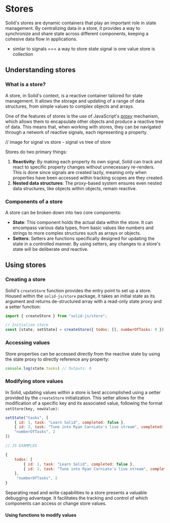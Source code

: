 
# Stores
Solid's stores are dynamic containers that play an important role in state management.
By centralizing data in a store, it provides a way to synchronize and share state across different components, keeping a cohesive data flow in applications.

* simlar to signals === a way to store state
signal is one value
store is collection

## Understanding stores

### What is a store?

A store, in Solid's context, is a reactive container tailored for state management.
It allows the storage and updating of a range of data structures, from simple values to complex objects and arrays. 

One of the features of stores is the use of JavaScript's [proxy](https://developer.mozilla.org/en-US/docs/Web/JavaScript/Reference/Global_Objects/Proxy) mechanism, which allows them to encapsulate other objects and produce a reactive tree of data.
This means that, when working with stores, they can be navigated through a network of reactive signals, each representing a property.

// image for signal vs store 
    - signal vs tree of store

Stores do two primary things:
1. **Reactivity**: By making each property its own signal, Solid can track and react to specific property changes without unnecessary re-renders.
This is done since signals are created lazily, meaning only when properties have been accessed within tracking scopes are they created. 
2. **Nested data structures**: The proxy-based system ensures even nested data structures, like objects within objects, remain reactive.

### Components of a store

A store can be broken down into two core components:
* **State**: This component holds the actual data within the store. 
It can encompass various data types, from basic values like numbers and strings to more complex structures such as arrays or objects.
* **Setters**: Setters are functions specifically designed for updating the state in a controlled manner. 
By using setters, any changes to a store's state will be deliberate *and* reactive.

## Using stores

### Creating a store

Solid's `createStore` function provides the entry point to set up a store. 
Housed within the `solid-js/store` package, it takes an initial state as its argument and returns de-structured array with a read-only state proxy and a setter function:

```jsx
import { createStore } from "solid-js/store";

// Initialize store
const [state, setState] = createStore({ todos: [], numberOfTasks: 0 });
```

### Accessing values

Store properties can be accessed directly from the reactive state by using the state proxy to directly reference any property:

```jsx
console.log(state.tasks) // Outputs: 0
```

### Modifying store values

In Solid, updating values within a store is best accomplished using a setter provided by the `createStore` initialization.
This setter allows for the modification of a specific key and its associated value, following the format `setStore(key, newValue)`:

```jsx
setState("tasks", [
    { id: 1, task: "Learn Solid", completed: false },
    { id: 2, task: "Tune into Ryan Carniato's live stream", completed: false },
    "numberOfTasks", 2
])

// JS EXAMPLES

{
    todos: [
        { id: 1, task: "Learn Solid", completed: false },
        { id: 2, task: "Tune into Ryan Carniato's live stream", completed: false },
    ],
     "numberOfTasks", 2
}
```

<Aside>
    Separating read and write capabilities to a store presents a valuable debugging advantage.
    It facilitates the tracking and control of which components can access or change store values.
</Aside>

#### Using functions to modify values


